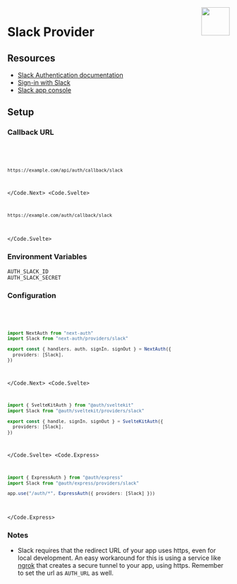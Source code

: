 
<img align="right" src="/img/providers/slack.svg" height="64" width="64" />

# Slack Provider

## Resources

- [Slack Authentication documentation](https://api.slack.com/authentication)
- [Sign-in with Slack](https://api.slack.com/docs/sign-in-with-slack)
- [Slack app console](https://api.slack.com/apps)

## Setup

### Callback URL

<Code>
  <Code.Next>

```bash
https://example.com/api/auth/callback/slack
```

  </Code.Next>
  <Code.Svelte>

```bash
https://example.com/auth/callback/slack
```

  </Code.Svelte>
</Code>

### Environment Variables

```
AUTH_SLACK_ID
AUTH_SLACK_SECRET
```

### Configuration

<Code>
  <Code.Next>

```ts filename="/auth.ts"
import NextAuth from "next-auth"
import Slack from "next-auth/providers/slack"

export const { handlers, auth, signIn, signOut } = NextAuth({
  providers: [Slack],
})
```

  </Code.Next>
  <Code.Svelte>

```ts filename="/src/auth.ts"
import { SvelteKitAuth } from "@auth/sveltekit"
import Slack from "@auth/sveltekit/providers/slack"

export const { handle, signIn, signOut } = SvelteKitAuth({
  providers: [Slack],
})
```

  </Code.Svelte>
  <Code.Express>

```ts filename="/src/app.ts"
import { ExpressAuth } from "@auth/express"
import Slack from "@auth/express/providers/slack"

app.use("/auth/*", ExpressAuth({ providers: [Slack] }))
```

  </Code.Express>
</Code>

### Notes

- Slack requires that the redirect URL of your app uses https, even for local development. An easy workaround for this is using a service like [ngrok](https://ngrok.com/) that creates a secure tunnel to your app, using https. Remember to set the url as `AUTH_URL` as well.
